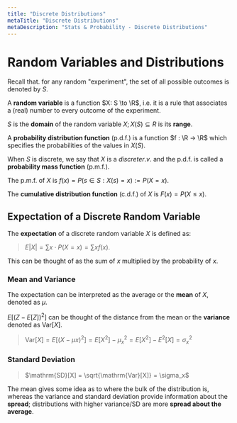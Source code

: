 ```yaml
---
title: "Discrete Distributions"
metaTitle: "Discrete Distributions"
metaDescription: "Stats & Probability - Discrete Distributions"
---
```

<link
  rel="stylesheet"
  href="https://cdn.jsdelivr.net/npm/katex@0.11.0/dist/katex.min.css"
  integrity="sha384-BdGj8xC2eZkQaxoQ8nSLefg4AV4/AwB3Fj+8SUSo7pnKP6Eoy18liIKTPn9oBYNG"
  crossOrigin="anonymous"
/>

# Random Variables and Distributions

Recall that. for any random "experiment", the set of all possible outcomes is denoted by $S$.

A **random variable** is a function $X: S \to \R$, i.e. it is a rule that associates a (real) number to every outcome of the experiment.

$S$ is the **domain** of the random variable $X;X(S) \subseteq R$ is its **range**.

A **probability distribution function** (p.d.f.) is a function $f : \R → \R$ which specifies the probabilities of the values in $X(S)$.

When $S$ is discrete, we say that $X$ is a $discrete r.v.$ and the p.d.f. is called a **probability mass function** (p.m.f.).

The p.m.f. of $X$ is $f(x) = P ({s ∈ S : X(s) = x}) := P(X = x)$.

The **cumulative distribution function** (c.d.f.) of $X$ is $F(x) = P(X ≤ x)$.

## Expectation of a Discrete Random Variable

The **expectation** of a discrete random variable $X$ is defined as:  
> $E|X| = \sum x\cdot P (X=x) = \sum xf(x)$.

This can be thought of as the sum of $x$ multiplied by the probability of $x$.

### Mean and Variance

The expectation can be interpreted as the average or the **mean** of $X$, denoted as $\mu$.

$E[(Z-E[Z])^2]$ can be thought of the distance from the mean or the **variance** denoted as $\mathrm{Var}[X]$.

> $\mathrm{Var}[X] = E[(X-\mu x)^2] = E[X^2]-\mu^2_x = E[X^2] - E^2[X] = \sigma^2_x$ 

### Standard Deviation

> $\mathrm{SD}[X] = \sqrt{\mathrm{Var}[X]} = \sigma_x$

The mean gives some idea as to where the bulk of the distribution is, whereas the variance and standard deviation provide information about the **spread**; distributions with higher variance/SD are more **spread about the average**.